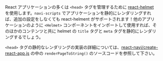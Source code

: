 
React アプリケーションの多くは `<head>` タグを管理するために [react-helmet](https://www.npmjs.com/package/react-helmet) を使用します。`navi-scripts` でアプリケーションを静的にレンダリングすれば、追加の設定をしなくても react-helment がサポートされます！他のアプリケーションのように `<Helmet>` コンポーネントをインポートして使用すれば、そのほかのコンテンツと共に helmet の `title` タグと `meta` タグを静的にレンダリングするでしょう。

`<head>` タグの静的なレンダリングの実装の詳細については、[react-navi/create-react-app.js](https://github.com/frontarm/navi/blob/8d11274c92d6492ccbe529ad17da980ffa61715d/packages/react-navi/create-react-app.js) の中の `renderPageToString()` のソースコードを参照して下さい。
